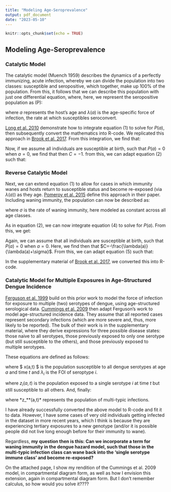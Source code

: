 ```yaml
---
title: "Modeling Age-Seroprevalence"
output: pdf_document
date: "2023-05-10"
---
```


```r
knitr::opts_chunk$set(echo = TRUE)
```

## Modeling Age-Seroprevalence 

### Catalytic Model

The catalytic model (Muench 1959) describes the dynamics of a perfectly immunizing, acute infection, whereby we can divide the population into two classes: susceptible and seropositive, which together, make up 100% of the population. From this, it follows that we can describe this population with just one differential equation, where, here, we represent the seropositive population as (P):

\begin{align}
		\tag{1}
 		\frac{dP(a)}{da} = & \lambda(a) (1-P(a))
\end{align}

where $a$ represents the host's age and $\lambda(a)$ is the age-specific force of infection, the rate at which susceptibles seroconvert. 

[Long et al. 2010](https://journals.plos.org/plospathogens/article?id=10.1371/journal.ppat.1001224) demonstrate how to integrate equation (1) to solve for $P(a)$, then subsequently convert the mathematics into R-code. We replicated this approach in [Brook et al. 2017](https://www.sciencedirect.com/science/article/pii/S1755436517300634). From this integration, we find that:

\begin{align}
    \tag{2}
    P(a) = 1+C e^{-\int_{0}^{a} \lambda(a) da}
\end{align}

Now, if we assume all individuals are susceptible at birth, such that $P(a) =0$ when $a = 0$, we find that then $C=-1$. from this, we can adapt equation (2) such that:

\begin{align}
    \tag{3}
    P(a) = 1- e^{-\int_{0}^{a} \lambda(a) da}
\end{align}

### Reverse Catalytic Model

Next, we can extend equation (1) to allow for cases in which immunity wanes and hosts return to susceptible status and become re-exposed (via $\lambda(a)$) as they age. [Pomeroy et al. 2015](https://journals.plos.org/plosone/article?id=10.1371/journal.pone.0136642) define this approach in their paper. Including waning immunity, the population can now be described as:

\begin{align}
		\tag{4}
 		\frac{dP(a)}{da} = & \lambda(a)(1-P(a))-\sigma P(a)
\end{align}

where $\sigma$ is the rate of waning immunity, here modeled as constant across all age classes.

As in equation (2), we can now integrate equation (4) to solve for $P(a)$. From this, we get:


\begin{align}
    \tag{5}
    P(a) =  \frac{\lambda(a)}{\lambda(a)+\sigma} +C e^{-\int_{0}^{a} (\lambda(a) + \sigma) da}
\end{align}

Again, we can assume that all individuals are susceptible at birth, such that $P(a) =0$ when $a = 0$. Here, we find then that $C=-\frac{\lambda(a)}{\lambda(a)+\sigma}$. From this, we can adapt equation (5) such that:


\begin{align}
    \tag{6}
    P(a) =  \frac{\lambda(a)}{\lambda(a)+\sigma}(1- e^{-\int_{0}^{a} (\lambda(a) + \sigma) da})
\end{align}

In the supplementary material of [Brook et al. 2017](https://www.sciencedirect.com/science/article/pii/S1755436517300634), we converted this into R-code.


### Catalytic Model for Multiple Exposures in Age-Structured Dengue Incidence

[Ferguson et al. 1999](https://royalsocietypublishing.org/doi/abs/10.1098/rstb.1999.0428) build on this prior work to model the force of infection for exposure to multiple (two) serotypes of dengue, using age-structured serological data. [Cummings et al. 2009](https://journals.plos.org/plosmedicine/article?id=10.1371/journal.pmed.1000139) then adapt Ferguson's work to model age-structured incidence data. They assume that all reported cases represent secondary infections (which are more severe and, thus, more likely to be reported). The bulk of their work is in the supplementary material, where they derive expressions for three possible disease states: those naive to all serotypes, those previously exposed to only one serotype (but still susceptible to the others), and those previously exposed to multiple serotypes.

These equations are defined as follows:

\begin{align}
    \tag{7}
    x(a,t) =  e^{-\int_{0}^{a} \sum_i \lambda_i (a - \tau, t - \tau) d \tau}
\end{align}

where $ x(a,t) $ is the population susceptible to all dengue serotypes at age $a$ and time $t$ and $\lambda_i$ is the FOI of seroptype $i$.


\begin{align}
    \tag{8}
    z_i(a,t) =    x(a,t)[  e^{-\int_{0}^{a} \lambda_i (a - \tau, t - \tau) d \tau}-1]
\end{align}

where $z_i(a,t)$ is the population exposed to a single serotype $i$ at time $t$ but still susceptible to all others. And, finally:

\begin{align}
    \tag{9}
    z_**(a,t) =    1-x(a,t)-\sum_i z_i(a,t)
\end{align}

where *z_**(a,t)* represents the population of multi-typic infections.

I have already successfully converted the above model to R-code and fit it to data. However, I have some cases of very old individuals getting infected in the dataset in more recent years, which I think is because they are experiencing tertiary exposures to a new genotype (and/or it is possible people did not live long enough before for their immunity to wane). 

Regardless, **my question then is this: Can we incorporate a term for waning immunity in the dengue hazard model, such that those in the multi-typic infection class can wane back into the 'single serotype immune class' and become re-exposed?**


On the attached page, I show my rendition of the Cummings et al. 2009 model, in compartmental diagram form, as well as how I envision this extension, again in compartmental diagram form. But I don't remember calculus, so how would you solve it????
